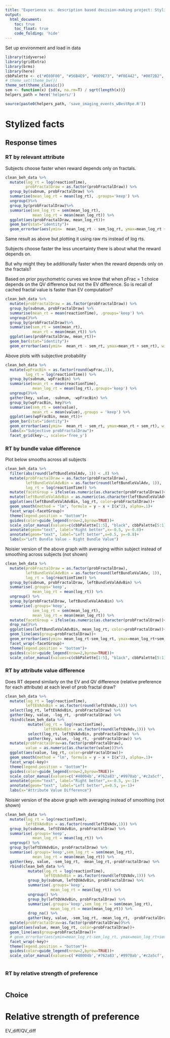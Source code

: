 ```yaml
---
title: "Experience vs. description based decision-making project: Stylized facts"
output: 
  html_document:
    toc: true
    toc_float: true
    code_folding: 'hide'
---
```


Set up environment and load in data

```r
library(tidyverse)
library(gridExtra)
library(brms)
library(here)
cbbPalette <- c("#E69F00", "#56B4E9", "#009E73", "#F0E442", "#0072B2", "#D55E00", "#CC79A7")
# theme_set(theme_bw())
theme_set(theme_classic())
sem <- function(x) {sd(x, na.rm=T) / sqrt(length(x))}
helpers_path = here('helpers/')
```

```r
source(paste0(helpers_path, 'save_imaging_events_wBestRpe.R'))
```

# Stylized facts

## Response times 

### RT by relevant attribute

Subjects choose faster when reward depends only on fractals.

```r
clean_beh_data %>%
  mutate(log_rt = log(reactionTime), 
         probFractalDraw = as.factor(probFractalDraw)) %>%
  group_by(subnum, probFractalDraw) %>%
  summarise(mean_log_rt = mean(log_rt), .groups='keep') %>%
  ungroup()%>%
  group_by(probFractalDraw)%>%
  summarise(sem_log_rt = sem(mean_log_rt),
            mean_log_rt = mean(mean_log_rt)) %>%
  ggplot(aes(probFractalDraw, mean_log_rt))+
  geom_bar(stat="identity")+
  geom_errorbar(aes(ymin=  mean_log_rt - sem_log_rt, ymax=mean_log_rt + sem_log_rt), width=.2)
```

Same result as above but plotting it using raw rts instead of log rts.

Subjects choose faster the less uncertainty there is about what the reward depends on.

But why might they be additionally faster when the reward depends only on the fractals?

Based on prior psychometric curves we know that when pFrac = 1 choice depends on the QV difference but not the EV difference. So is recall of cached fractal value is faster than EV computation?


```r
clean_beh_data %>%
  mutate(probFractalDraw = as.factor(probFractalDraw)) %>%
  group_by(subnum, probFractalDraw) %>%
  summarise(mean_rt = mean(reactionTime), .groups='keep') %>%
  ungroup()%>%
  group_by(probFractalDraw)%>%
  summarise(sem_rt = sem(mean_rt),
            mean_rt = mean(mean_rt)) %>%
  ggplot(aes(probFractalDraw, mean_rt))+
  geom_bar(stat="identity")+
  geom_errorbar(aes(ymin=  mean_rt - sem_rt, ymax=mean_rt + sem_rt), width=.2)

```
Above plots with subjective probability

```r
clean_beh_data %>%
  mutate(wpFracBin = as.factor(round(wpFrac,1)),
         log_rt = log(reactionTime)) %>%
  group_by(subnum, wpFracBin) %>%
  summarise(mean_rt = mean(reactionTime), 
            mean_log_rt = mean(log_rt),.groups='keep') %>%
  ungroup()%>%
  gather(key, value, -subnum, -wpFracBin) %>%
  group_by(wpFracBin, key)%>%
  summarise(sem_rt = sem(value),
            mean_rt = mean(value),.groups = 'keep') %>%
  ggplot(aes(wpFracBin, mean_rt))+
  geom_bar(stat="identity")+
  geom_errorbar(aes(ymin=  mean_rt - sem_rt, ymax=mean_rt + sem_rt), width=.2)+
  labs(x="Subjective probFractalDraw")+
  facet_grid(key~., scales='free_y')
```

### RT by bundle value difference

Plot below smooths across all subjects

```r
clean_beh_data %>%
  filter(abs(round(leftBundleValAdv, 1)) < .8) %>%
  mutate(probFractalDraw = as.factor(probFractalDraw),
         leftBundleValAdvBin = as.factor(round(leftBundleValAdv, 1)),
         log_rt = log(reactionTime)) %>%
  mutate(facetGroup = ifelse(as.numeric(as.character(probFractalDraw))<.6, "pFrac < .6","pFrac > .5")) %>%
  mutate(leftBundleValAdvBin = as.numeric(as.character(leftBundleValAdvBin)))%>%
  ggplot(aes(leftBundleValAdvBin, log_rt, color=probFractalDraw))+
  geom_smooth(method = "lm", formula = y ~ x + I(x^2), alpha=.1)+
  facet_wrap(~facetGroup)+
  theme(legend.position = "bottom")+
  guides(color=guide_legend(nrow=2,byrow=TRUE))+
  scale_color_manual(values=c(cbbPalette[1:5], "black", cbbPalette[5:1]))+
  annotate(geom="text", label="Right better",x=-0.5, y=-0.8)+
  annotate(geom="text", label="Left better",x=0.5, y=-0.8)+
  labs(x="Left Bundle Value - Right Bundle Value")
```

Noisier version of the above graph with averaging within subject instead of smoothing across subjects (not shown)

```r
clean_beh_data %>%
  mutate(probFractalDraw = as.factor(probFractalDraw),
         leftBundleValAdvBin = as.factor(round(leftBundleValAdv, 1)),
         log_rt = log(reactionTime)) %>%
  group_by(subnum, probFractalDraw, leftBundleValAdvBin) %>%
  summarise(.groups='keep',
            mean_log_rt = mean(log_rt)) %>%
  ungroup() %>%
  group_by(probFractalDraw, leftBundleValAdvBin) %>%
  summarise(.groups='keep',
            sem_log_rt = sem(mean_log_rt),
            mean_log_rt = mean(mean_log_rt)) %>%
  mutate(facetGroup = ifelse(as.numeric(as.character(probFractalDraw))<.6, "pFrac < .6","pFrac > .5")) %>%
  drop_na()%>%
  ggplot(aes(leftBundleValAdvBin, mean_log_rt, color=probFractalDraw))+
  geom_line(aes(group=probFractalDraw))+
  geom_errorbar(aes(ymin= mean_log_rt-sem_log_rt, ymax=mean_log_rt+sem_log_rt), width=.2, alpha=.3)+
  facet_wrap(~facetGroup)+
  theme(legend.position = "bottom")+
  guides(color=guide_legend(nrow=2,byrow=TRUE))+
  scale_color_manual(values=c(cbbPalette[1:5], "black", cbbPalette[5:1]))
```

### RT by attribute value difference

Does RT depend similarly on the EV and QV difference (relative preference for each attribute) at each level of prob fractal draw?

```r
clean_beh_data %>%
  mutate(log_rt = log(reactionTime),
         leftEVAdvBin = as.factor(round(leftEVAdv,1))) %>%
  select(log_rt, leftEVAdvBin, probFractalDraw) %>%
  gather(key, value, -log_rt, -probFractalDraw) %>%
  rbind(clean_beh_data %>%
          mutate(log_rt = log(reactionTime),
                 leftQVAdvBin = as.factor(round(leftQVAdv,1))) %>%
          select(log_rt, leftQVAdvBin, probFractalDraw) %>%
          gather(key, value, -log_rt, -probFractalDraw)) %>%
  mutate(probFractalDraw=as.factor(probFractalDraw),
         value = as.numeric(as.character(value)))%>%
  ggplot(aes(value, log_rt, color=probFractalDraw))+
  geom_smooth(method = "lm", formula = y ~ x + I(x^2), alpha=.1)+
  facet_wrap(~key)+
  theme(legend.position = "bottom")+
  guides(color=guide_legend(nrow=2,byrow=TRUE))+
  scale_color_manual(values=c('#40004b','#762a83','#9970ab','#c2a5cf','#e7d4e8','#f7f7f7','#d9f0d3','#a6dba0','#5aae61','#1b7837','#00441b'))+
  annotate(geom="text", label="Right better",x=-0.5, y=-1)+
  annotate(geom="text", label="Left better",x=0.5, y=-1)+
  labs(x="Attribute Value Difference")
```
Noisier version of the above graph with averaging instead of smoothing (not shown)

```r
clean_beh_data %>%
  mutate(log_rt = log(reactionTime),
         leftEVAdvBin = as.factor(round(leftEVAdv,1))) %>%
  group_by(subnum, leftEVAdvBin, probFractalDraw) %>%
  summarise(.groups='keep',
            mean_log_rt = mean(log_rt)) %>%
  ungroup() %>%
  group_by(leftEVAdvBin, probFractalDraw) %>%
  summarise(.groups='keep',sem_log_rt = sem(mean_log_rt),
            mean_log_rt = mean(mean_log_rt)) %>%
  gather(key, value, -sem_log_rt, -mean_log_rt,-probFractalDraw) %>%
  rbind(clean_beh_data %>%
          mutate(log_rt = log(reactionTime),
                 leftQVAdvBin = as.factor(round(leftQVAdv,1))) %>%
          group_by(subnum, leftQVAdvBin, probFractalDraw) %>%
          summarise(.groups='keep',
                    mean_log_rt = mean(log_rt)) %>%
          ungroup() %>%
          group_by(leftQVAdvBin, probFractalDraw) %>%
          summarise(.groups='keep',sem_log_rt = sem(mean_log_rt),
                    mean_log_rt = mean(mean_log_rt)) %>%
          drop_na() %>%
          gather(key, value, -sem_log_rt, -mean_log_rt, -probFractalDraw)) %>%
  mutate(probFractalDraw=as.factor(probFractalDraw))%>%
  ggplot(aes(value, mean_log_rt, color=probFractalDraw))+
  geom_line(aes(group=probFractalDraw))+
  # geom_errorbar(aes(ymin=mean_log_rt-sem_log_rt, ymax=mean_log_rt+sem_log_rt), width=.2)+
  facet_wrap(~key)+
  theme(legend.position = "bottom")+
  guides(color=guide_legend(nrow=2,byrow=TRUE))+
  scale_color_manual(values=c('#40004b','#762a83','#9970ab','#c2a5cf','#e7d4e8','#f7f7f7','#d9f0d3','#a6dba0','#5aae61','#1b7837','#00441b'))
  
```

### RT by relative strength of preference

```r

```

## Choice

# Relative strength of preference

EV_diff/QV_diff

```r

```